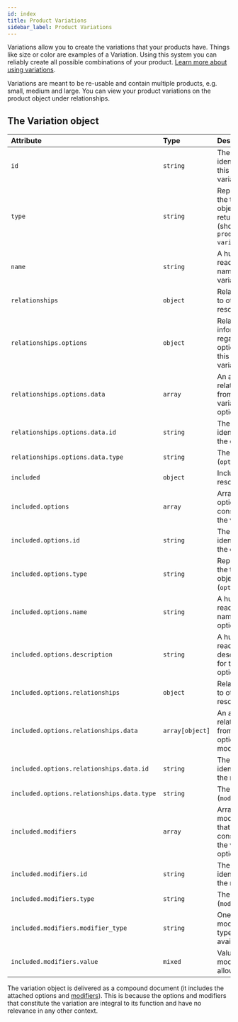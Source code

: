 ```yaml
---
id: index
title: Product Variations
sidebar_label: Product Variations
---
```


Variations allow you to create the variations that your products have. Things like size or color are examples of a Variation. Using this system you can reliably create all possible combinations of your product. [Learn more about using variations](../../../concepts/product-variations.md).

 Variations are meant to be re-usable and contain multiple products, e.g. small, medium and large. You can view your product variations on the product object under relationships.

## The Variation object

| Attribute | Type | Description |
| :--- | :--- | :--- |
| `id` | `string` | The unique identifier for this variation. |
| `type` | `string` | Represents the type of object being returned (should be `product-variation`). |
| `name` | `string` | A human readable name for this variation. |
| `relationships` | `object` | Relationships to other resources. |
| `relationships.options` | `object` | Relationships information regarding options for this variation. |
| `relationships.options.data` | `array` | An array of relationships from this variation to options. |
| `relationships.options.data.id` | `string` | The unique identifier for the option. |
| `relationships.options.data.type` | `string` | The type (`option`). |
| `included` | `object` | Included resources. |
| `included.options` | `array` | Array of options that constitute the variation. |
| `included.options.id` | `string` | The unique identifier for the option. |
| `included.options.type` | `string` | Represents the type of object (`option`). |
| `included.options.name` | `string` | A human readable name for the option. |
| `included.options.description` | `string` | A human readable description for the option. |
| `included.options.relationships` | `object` | Relationships to other resources. |
| `included.options.relationships.data` | `array[object]` | An array of relationships from this option to modifiers. |
| `included.options.relationships.data.id` | `string` | The unique identifier for the modifier. |
| `included.options.relationships.data.type` | `string` | The type (`modifier`). |
| `included.modifiers` | `array` | Array of modifiers that constitute the variation options. |
| `included.modifiers.id` | `string` | The unique identifier for the modifier. |
| `included.modifiers.type` | `string` | The type (`modifier`). |
| `included.modifiers.modifier_type` | `string` | One of the modifier types available. |
| `included.modifiers.value` | `mixed` | Value the modifier type allows. |
The variation object is delivered as a compound document (it includes the attached options and [modifiers](modifiers/index.md)). This is because the options and modifiers that constitute the variation are integral to its function and have no relevance in any other context.
